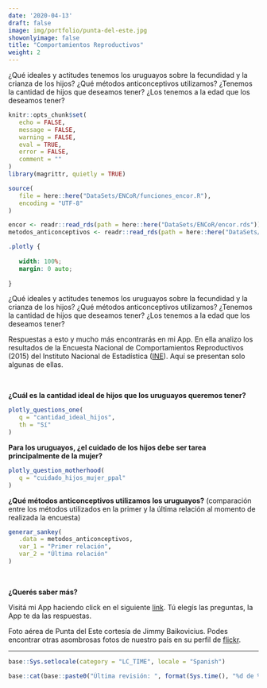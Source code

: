 ```yaml
---
date: '2020-04-13'
draft: false
image: img/portfolio/punta-del-este.jpg
showonlyimage: false
title: "Comportamientos Reproductivos"
weight: 2
---
```


¿Qué ideales y actitudes tenemos los uruguayos sobre la fecundidad y la crianza de los hijos? ¿Qué métodos anticonceptivos utilizamos? ¿Tenemos la cantidad de hijos que deseamos tener? ¿Los tenemos a la edad que los deseamos tener?

<!--more-->

```r
knitr::opts_chunk$set(
   echo = FALSE,
   message = FALSE,
   warning = FALSE,
   eval = TRUE,
   error = FALSE,
   comment = ""
)
library(magrittr, quietly = TRUE)
```

```r
source(
   file = here::here("DataSets/ENCoR/funciones_encor.R"),
   encoding = "UTF-8"
)
```

```r
encor <- readr::read_rds(path = here::here("DataSets/ENCoR/encor.rds"))
metodos_anticonceptivos <- readr::read_rds(path = here::here("DataSets/ENCoR/metodos_anticonceptivos.rds"))
```

```css
.plotly {
   
   width: 100%;
   margin: 0 auto;
   
}
```

¿Qué ideales y actitudes tenemos los uruguayos sobre la fecundidad y la crianza de los hijos? ¿Qué métodos anticonceptivos utilizamos? ¿Tenemos la cantidad de hijos que deseamos tener? ¿Los tenemos a la edad que los deseamos tener?

Respuestas a esto y mucho más encontrarás en mi App. En ella analizo los resultados de la Encuesta Nacional de Comportamientos Reproductivos (2015) del Instituto Nacional de Estadística ([INE](http://www.ine.gub.uy/)). Aquí se presentan solo algunas de ellas.

<br>

**¿Cuál es la cantidad ideal de hijos que los uruguayos queremos tener?**

```r
plotly_questions_one(
   q = "cantidad_ideal_hijos",
   th = "Sí"
)
```

**Para los uruguayos, ¿el cuidado de los hijos debe ser tarea principalmente de la mujer?**

```r
plotly_question_motherhood(
   q = "cuidado_hijos_mujer_ppal"
)
```

**¿Qué métodos anticonceptivos utilizamos los uruguayos?** (comparación entre los métodos utilizados en la primer y la última relación al momento de realizada la encuesta)

```r
generar_sankey(
   .data = metodos_anticonceptivos,
   var_1 = "Primer relación",
   var_2 = "Última relación"
)
```

<br>

**¿Querés saber más?**

Visitá mi App haciendo click en el siguiente [link](https://daczarne.shinyapps.io/AppENCoR/). Tú elegís las preguntas, la App te da las respuestas.

Foto aérea de Punta del Este cortesía de Jimmy Baikovicius. Podes encontrar otras asombrosas fotos de nuestro país en su perfil de [flickr](https://www.flickr.com/photos/jikatu/).

***

```r
base::Sys.setlocale(category = "LC_TIME", locale = "Spanish")
```

```r
base::cat(base::paste0("Última revisión: ", format(Sys.time(), "%d de %B de %Y")))
```
